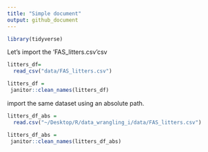 ```yaml
---
title: "Simple document"
output: github_document
---
```


```r
library(tidyverse)
```


Let's import the 'FAS_litters.csv'csv

```r
litters_df=
  read_csv("data/FAS_litters.csv")

litters_df =
 janitor::clean_names(litters_df)

```

import the same dataset using an absolute path.

```r
litters_df_abs =
  read.csv("~/Desktop/R/data_wrangling_i/data/FAS_litters.csv")

litters_df_abs =
 janitor::clean_names(litters_df_abs)
```


